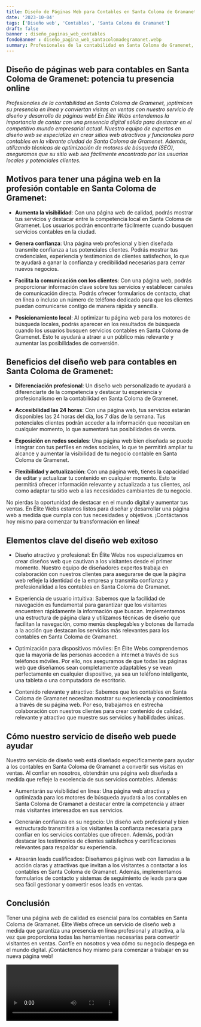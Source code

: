 ```yaml
---
title: Diseño de Páginas Web para Contables en Santa Coloma de Gramanet
date: '2023-10-04'
tags: ['Diseño web', 'Contables', 'Santa Coloma de Gramanet']
draft: false
banner : diseño_paginas_web_contables
fondoBanner : diseño_pagina_web_santacolomadegramanet.webp
summary: Profesionales de la contabilidad en Santa Coloma de Gramenet, ¡optimicen su presencia en línea y conviertan visitas en ventas con nuestro servicio de diseño y desarrollo de páginas web! En Élite Webs entendemos la importancia de contar con una presencia digital sólida para destacar en el competitivo mundo empresarial actual. Nuestro equipo de expertos en diseño web se especializa en crear sitios web atractivos y funcionales para contables en la vibrante ciudad de Santa Coloma de Gramenet. Además, utilizando técnicas de optimización de motores de búsqueda (SEO), aseguramos que su sitio web sea fácilmente encontrado por los usuarios locales y potenciales clientes.
---
```


## Diseño de páginas web para contables en Santa Coloma de Gramenet: potencia tu presencia online

*Profesionales de la contabilidad en Santa Coloma de Gramenet, ¡optimicen su presencia en línea y conviertan visitas en ventas con nuestro servicio de diseño y desarrollo de páginas web! En Élite Webs entendemos la importancia de contar con una presencia digital sólida para destacar en el competitivo mundo empresarial actual. Nuestro equipo de expertos en diseño web se especializa en crear sitios web atractivos y funcionales para contables en la vibrante ciudad de Santa Coloma de Gramenet. Además, utilizando técnicas de optimización de motores de búsqueda (SEO), aseguramos que su sitio web sea fácilmente encontrado por los usuarios locales y potenciales clientes.*

## Motivos para tener una página web en la profesión contable en Santa Coloma de Gramenet:

- **Aumenta la visibilidad**: Con una página web de calidad, podrás mostrar tus servicios y destacar entre la competencia local en Santa Coloma de Gramenet. Los usuarios podrán encontrarte fácilmente cuando busquen servicios contables en la ciudad.

- **Genera confianza**: Una página web profesional y bien diseñada transmite confianza a tus potenciales clientes. Podrás mostrar tus credenciales, experiencia y testimonios de clientes satisfechos, lo que te ayudará a ganar la confianza y credibilidad necesarias para cerrar nuevos negocios.

- **Facilita la comunicación con los clientes**: Con una página web, podrás proporcionar información clave sobre tus servicios y establecer canales de comunicación directa. Podrás ofrecer formularios de contacto, chat en línea o incluso un número de teléfono dedicado para que los clientes puedan comunicarse contigo de manera rápida y sencilla.

- **Posicionamiento local**: Al optimizar tu página web para los motores de búsqueda locales, podrás aparecer en los resultados de búsqueda cuando los usuarios busquen servicios contables en Santa Coloma de Gramenet. Esto te ayudará a atraer a un público más relevante y aumentar las posibilidades de conversión.

## Beneficios del diseño web para contables en Santa Coloma de Gramenet:

- **Diferenciación profesional**: Un diseño web personalizado te ayudará a diferenciarte de la competencia y destacar tu experiencia y profesionalismo en la contabilidad en Santa Coloma de Gramenet.

- **Accesibilidad las 24 horas**: Con una página web, tus servicios estarán disponibles las 24 horas del día, los 7 días de la semana. Tus potenciales clientes podrán acceder a la información que necesitan en cualquier momento, lo que aumentará tus posibilidades de venta.

- **Exposición en redes sociales**: Una página web bien diseñada se puede integrar con tus perfiles en redes sociales, lo que te permitirá ampliar tu alcance y aumentar la visibilidad de tu negocio contable en Santa Coloma de Gramenet.

- **Flexibilidad y actualización**: Con una página web, tienes la capacidad de editar y actualizar tu contenido en cualquier momento. Esto te permitirá ofrecer información relevante y actualizada a tus clientes, así como adaptar tu sitio web a las necesidades cambiantes de tu negocio.

No pierdas la oportunidad de destacar en el mundo digital y aumentar tus ventas. En Élite Webs estamos listos para diseñar y desarrollar una página web a medida que cumpla con tus necesidades y objetivos. ¡Contáctanos hoy mismo para comenzar tu transformación en línea!

<GifSeo />

<Cta />

## Elementos clave del diseño web exitoso

- Diseño atractivo y profesional: En Élite Webs nos especializamos en crear diseños web que cautivan a los visitantes desde el primer momento. Nuestro equipo de diseñadores expertos trabaja en colaboración con nuestros clientes para asegurarse de que la página web refleje la identidad de la empresa y transmita confianza y profesionalidad a los contables en Santa Coloma de Gramanet.

- Experiencia de usuario intuitiva: Sabemos que la facilidad de navegación es fundamental para garantizar que los visitantes encuentren rápidamente la información que buscan. Implementamos una estructura de página clara y utilizamos técnicas de diseño que facilitan la navegación, como menús desplegables y botones de llamada a la acción que destacan los servicios más relevantes para los contables en Santa Coloma de Gramanet.

- Optimización para dispositivos móviles: En Élite Webs comprendemos que la mayoría de las personas acceden a internet a través de sus teléfonos móviles. Por ello, nos aseguramos de que todas las páginas web que diseñamos sean completamente adaptables y se vean perfectamente en cualquier dispositivo, ya sea un teléfono inteligente, una tableta o una computadora de escritorio.

- Contenido relevante y atractivo: Sabemos que los contables en Santa Coloma de Gramanet necesitan mostrar su experiencia y conocimientos a través de su página web. Por eso, trabajamos en estrecha colaboración con nuestros clientes para crear contenido de calidad, relevante y atractivo que muestre sus servicios y habilidades únicas.

## Cómo nuestro servicio de diseño web puede ayudar

Nuestro servicio de diseño web está diseñado específicamente para ayudar a los contables en Santa Coloma de Gramanet a convertir sus visitas en ventas. Al confiar en nosotros, obtendrán una página web diseñada a medida que refleje la excelencia de sus servicios contables. Además:

- Aumentarán su visibilidad en línea: Una página web atractiva y optimizada para los motores de búsqueda ayudará a los contables en Santa Coloma de Gramanet a destacar entre la competencia y atraer más visitantes interesados en sus servicios.

- Generarán confianza en su negocio: Un diseño web profesional y bien estructurado transmitirá a los visitantes la confianza necesaria para confiar en los servicios contables que ofrecen. Además, podrán destacar los testimonios de clientes satisfechos y certificaciones relevantes para respaldar su experiencia.

- Atraerán leads cualificados: Diseñamos páginas web con llamadas a la acción claras y atractivas que invitan a los visitantes a contactar a los contables en Santa Coloma de Gramanet. Además, implementamos formularios de contacto y sistemas de seguimiento de leads para que sea fácil gestionar y convertir esos leads en ventas.

## Conclusión

Tener una página web de calidad es esencial para los contables en Santa Coloma de Gramanet. Élite Webs ofrece un servicio de diseño web a medida que garantiza una presencia en línea profesional y atractiva, a la vez que proporciona todas las herramientas necesarias para convertir visitantes en ventas. Confíe en nosotros y vea cómo su negocio despega en el mundo digital. ¡Contáctenos hoy mismo para comenzar a trabajar en su nueva página web!

<Video />

<CtaBot job='Contables' city='Santa Coloma de Gramanet'/>

<Gmaps query='Santa Coloma de Gramanet+españa+maps' />